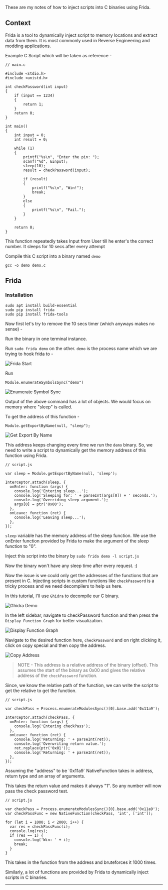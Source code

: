 These are my notes of how to inject scripts into C binaries using Frida.

## Context

Frida is a tool to dynamically inject script to memory locations and extract data from them. It is most commonly used in Reverse Engineering and modding applications.

Example C Script which will be taken as reference -

```
// main.c

#include <stdio.h>
#include <unistd.h>

int checkPassword(int input)
{
    if (input == 1234)
    {
        return 1;
    }
    return 0;
}

int main()
{
    int input = 0;
    int result = 0;

    while (1)
    {
        printf("%s\n", "Enter the pin: ");
        scanf("%d", &input);
        sleep(10);
        result = checkPassword(input);

        if (result)
        {
            printf("%s\n", "Win!");
            break;
        }
        else
        {
            printf("%s\n", "Fail.");
        }
    }

    return 0;
}
```

<Caption>
  This function repeatedly takes Input from User till he enter's the correct
  number. It sleeps for 10 secs after every attempt
</Caption>

Compile this C script into a binary named `demo`

```
gcc -o demo demo.c
```

## Frida

### Installation

```
sudo apt install build-essential
sudo pip install frida
sudo pip install frida-tools
```

Now first let's try to remove the 10 secs timer (which anyways makes no sense) -

Run the binary in one terminal instance.

Run `sudo frida demo` on the other. `demo` is the process name which we are trying to hook frida to -

![Frida Start](/fridastart.png)

Run

```
Module.enumerateSymbolsSync("demo")
```

![Enumerate Symbol Sync](/enumeratesymbolsync.png)

<Caption>
  Output of the above command has a lot of objects. We would focus on memory
  where "sleep" is called.
</Caption>

To get the address of this function -

```
Module.getExportByName(null, "sleep");
```

![Get Export By Name](/getexportbyname.png)

This address keeps changing every time we run the `demo` binary. So, we need to write a script to dynamically get the memory address of this function using Frida.

```
// script.js

var sleep = Module.getExportByName(null, 'sleep');

Interceptor.attach(sleep, {
  onEnter: function (args) {
    console.log('Entering sleep...');
    console.log('Sleeping for: ' + parseInt(args[0]) + ' seconds.');
    console.log('Overriding sleep argument.');
    args[0] = ptr('0x00');
  },
  onLeave: function (ret) {
    console.log('Leaving sleep...');
  },
});
```

`sleep` variable has the memory address of the sleep function.
We use the onEnter function provided by Frida to make the argument of the sleep function to "0".

Inject this script into the binary by `sudo frida demo -l script.js`

Now the binary won't have any sleep time after every request. :)

Now the issue is we could only get the addresses of the functions that are present in C. Injecting scripts in custom functions like `checkPassword` is a tricky process and we need decompilers to help us here.

In this tutorial, I'll use `Ghidra` to decompile our C binary.

![Ghidra Demo](/ghidrademo.png)

In the left sidebar, navigate to checkPassword function and then press the `Display Function Graph` for better visualization.

![Display Function Graph](/functiongraph.png)

Navigate to the desired function here, `checkPassword` and on right clicking it, click on copy special and then copy the address.

![Copy Address](/copyaddress.png)

> NOTE -
> This address is a relative address of the binary (offset).
> This assumes the start of the binary as 0x00 and gives the relative address of the `checkPassword` function.

Since, we know the relative path of the function, we can write the script to get the relative to get the function.

```
// script.js

var checkPass = Process.enumerateModulesSync()[0].base.add('0x11a9');

Interceptor.attach(checkPass, {
  onEnter: function (args) {
    console.log('Entering checkPass');
  },
  onLeave: function (ret) {
    console.log('Returning: ' + parseInt(ret));
    console.log('Overwriting return value.');
    ret.replace(ptr('0x01'));
    console.log('Returning: ' + parseInt(ret));
  },
});
```

<Caption>
  Assuming the "address" to be `0x11a9` NativeFunction takes in address, return
  type and an array of arguments.
</Caption>

This takes the return value and makes it always "1". So any number will now pass the check password test.

```
// script.js

var checkPass = Process.enumerateModulesSync()[0].base.add('0x11a9');
var checkPassFunc = new NativeFunction(checkPass, 'int', ['int']);

for (let i = 1000; i < 2000; i++) {
  var res = checkPassFunc(i);
  console.log(res);
  if (res == 1) {
    console.log('Win: ' + i);
    break;
  }
}
```

This takes in the function from the address and bruteforces it 1000 times.

Similarly, a lot of functions are provided by Frida to dynamically inject scripts in C binaries.
***